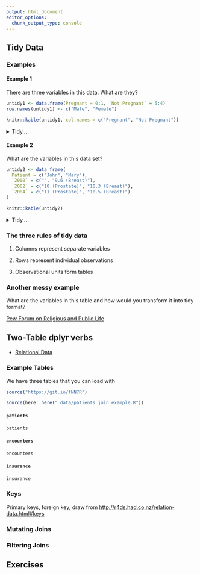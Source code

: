 ```yaml
---
output: html_document
editor_options: 
  chunk_output_type: console
---
```


## Tidy Data

### Examples {.tabset .tabset-pills}

#### Example 1

There are three variables in this data.
What are they?

```r
untidy1 <- data.frame(Pregnant = 0:1, `Not Pregnant` = 5:4)
row.names(untidy1) <- c("Male", "Female")

knitr::kable(untidy1, col.names = c("Pregnant", "Not Pregnant"))
```

<details><summary>Tidy...</summary>

```r
untidy1 %>%
  tibble::rownames_to_column("sex") %>%
  tidyr::gather("pregnant", "n", -sex) %>%
  mutate(pregnant = pregnant == "Pregnant") %>% 
  knitr::kable()
```

</details>

#### Example 2

What are the variables in this data set?

```r
untidy2 <- data_frame(
  Patient = c("John", "Mary"),
  `2000` = c("", "9.6 (Breast)"),
  `2002` = c("10 (Prostate)", "10.3 (Breast)"),
  `2004` = c("11 (Prostate)", "10.5 (Breast)")
)

knitr::kable(untidy2)
```

<details><summary>Tidy...</summary>

```r
untidy2 %>% 
  tidyr::gather("Year", "value", -Patient) %>% 
  tidyr::extract(value, c("tumor_size", "cancer_type"), "(.+) \\((.+)\\)") %>% 
  knitr::kable()
```

</details>

### The three rules of tidy data

1. Columns represent separate variables

2. Rows represent individual observations

3. Observational units form tables


### Another messy example

What are the variables in this table and how would you transform it into tidy format? 

[Pew Forum on Religious and Public Life](session_05_table.html)


## Two-Table [dplyr]{.pkg} verbs

- [Relational Data](http://r4ds.had.co.nz/relation-data.html)

### Example Tables {.tabset .tabset-pills}

We have three tables that you can load with

```r
source("https://git.io/fNN7R")
```

```r
source(here::here("_data/patients_join_example.R"))
```

#### `patients`

```r
patients
```

#### `encounters`

```r
encounters
```

#### `insurance`

```r
insurance
```


### Keys

Primary keys, foreign key, draw from <http://r4ds.had.co.nz/relation-data.html#keys>

### Mutating Joins

### Filtering Joins

## Exercises
